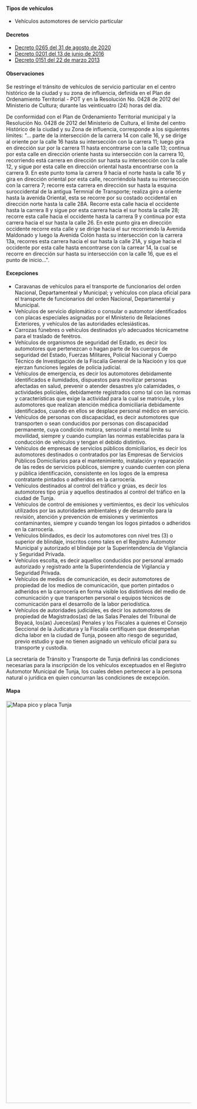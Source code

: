 
#### Tipos de vehículos

- Vehículos automotores de servicio particular

#### Decretos

- [Decreto 0265 del 31 de agosto de 2020](https://alcaldiatunja.micolombiadigital.gov.co/sites/alcaldiatunja/content/files/000969/48433_2020_decreto_0265_del_31ago2020.pdf)
- [Decreto 0201 del 13 de junio de 2016](http://tunja-boyaca.gov.co/apc-aa-files/63353630666563646636613430366433/2016-decreto-0201-del-13jun2016.pdf)
- [Decreto 0151 del 22 de marzo 2013](http://www.tunja-boyaca.gov.co/apc-aa-files/63353630666563646636613430366433/decreto-no_0151-del-22mar2013.pdf)

#### Observaciones

Se restringe el tránsito de vehículos de servicio particular en el centro histórico de la ciudad y su zona de influencia, definida en el Plan de Ordenamiento Territorial - POT y en la Resolución No. 0428 de 2012 del Ministerio de Cultura; durante las veinticuatro (24) horas del día.

De conformidad con el Plan de Ordenamiento Territorial municipal y la Resolución No. 0428 de 2012 del Ministerio de Cultura, el límite del centro Histórico de la ciudad y su Zona de influencia, corresponde a los siguientes límites: "... parte de la intersección de la carrera 14 con calle 16, y se dirige al oriente por la calle 16 hasta su intersección con la carrera 11; luego gira en dirección sur por la carrera 11 hasta encontrarse con la calle 13; continua por esta calle en dirección oriente hasta su intersección con la carrera 10, recorriendo está carrera en dirección sur hasta su intersección con la calle 12, y sigue por esta calle en dirección oriental hasta encontrarse con la carrera 9. En este punto toma la carrera 9 hacia el norte hasta la calle 16 y gira en dirección oriental por esta calle, recorriéndola hasta su intersección con la carrera 7; recorre esta carrera en dirección sur hasta la esquina suroccidental de la antigua Termnial de Transporte; realiza giro a oriente hasta la avenida Oriental, esta se recorre por su costado occidental en dirección norte hasta la calle 28A. Recorre esta calle hacia el occidente hasta la carrera 8 y sigue por esta carrera hacia el sur hosta la calle 28; recorre esta calle hacia el occidente hasta la carrera 9 y continua por esta carrera hacia el sur hasta la calle 26. En este punto gira en dirección occidente recorre esta calle y se dirige hacia el sur recorriendo la Avenida Maldonado y luego la Avenida Colón hasta su intersección con la carrera 13a, recorres esta carrera hacia el sur hasta la calle 21A, y sigue hacia el occidente por esta calle hasta encontrarse con la carrear 14, la cual se recorre en dirección sur hasta su intersección con la calle 16, que es el punto de inicio...".

#### Excepciones

- Caravanas de vehículos para el transporte de funcionarios del orden Nacional, Departamenteal y Municipal; y vehículos con placa oficial para el transporte de funcionarios del orden Nacional, Departamental y Municipal.
- Vehículos de servicio diplomático o consular o automotor identificados con placas especiales asignadas por el Ministerio de Relaciones Exteriores, y vehículos de las autoridades eclesiásticas.
- Carrozas fúnebres o vehículos destinados y/o adecuados técnicametne para el traslado de ferétros.
- Vehículos de organismos de seguridad del Estado, es decir los automotores que pertenezcan o hagan parte de los cuerpos de seguridad del Estado, Fuerzas Militares, Policial Nacional y Cuerpo Técnico de Investigación de la Fiscalía General de la Nacioón y los que ejerzan funciones legales de policia judicial.
- Vehículos de emergencia, es decir los automotores debidamente identificados e ilumidados, dispuestos para movilizar personas afectadas en salud, prevenir o atender desastres y/o calamidades, o actividades policiales, debidamente registrados como tal con las normas y características que exige la actividad para la cual se matricule, y los automotores que realizan atención médica domiciliaria debidamente identificados, cuando en ellos se desplace personal médico en servicio.
- Vehículos de personas con discapacidad, es decir automotores que transporten o sean conducidos por personas con discapacidad permanente, cuya condición motora, sensorial o mental limite su movilidad, siempre y cuando cumplan las normas establecidas para la conducción de vehículos y tengan el debido distintivo.
- Vehículos de empresas de servicios públicos domiciliarios, es decir los automotores destinados o contratados por las Empresas de Servicios Públicos Domiciliarios para el mantenimiento, instalación y reparación de las redes de servicios públicos, siempre y cuando cuenten con plena y pública identificación, consistente en los logos de la empresa contratante pintados o adheridos en la carrocería.
- Vehículos destinados al control del tráfico y grúas, es decir los automotores tipo grúa y aquellos destinados al control del tráfico en la ciudad de Tunja.
- Vehículos de control de emisiones y vertimientos, es decir los vehículos utilizados por las autoridades ambientales y de desarrollo para la revisión, atención y prevención de emisiones y verimientos contaminantes, siempre y cuando tengan los logos pintados o adheridos en la carrocería.
- Vehículos blindados, es decir los automotores con nivel tres (3) o superior de blindaje, inscritos como tales en el Registro Automotor Municipal y autorizado el blindaje por la Superintendencia de Vigilancia y Seguridad Privada.
- Vehículos escolta, es decir aquellos conducidos por personal armado autorizado y registrado ante la Superintendencia de Vigilancia y Seguridad Privada.
- Vehículos de medios de comunicación, es decir automotores de propiedad de los medios de comunicación, que porten pintados o adheridos en la carrocería en forma visible los distintivos del medio de comunicación y que transporten personal o equipos técnicos de comunicación para el desarrollo de la labor periodística.
- Vehículos de autoridades judiciales, es decir los automotores de propiedad de Magistrados(as) de las Salas Penales del Tribunal de Boyacá, los(as) Jueces(as) Penales y los Fiscales a quienes el Consejo Seccional de la Judicatura y la Fiscalía certifiquen que desempeñan dicha labor en la ciudad de Tunja, poseen alto riesgo de seguridad, previo estudio y que no tienen asignado un vehículo oficial para su transporte y custodia.

La secretaría de Tránsito y Transporte de Tunja definirá las condiciones necesarias para la inscripción de los vehículos exceptuados en el Registro Automotor Municipal de Tunja, los cuales deben pertenecer a la persona natural o jurídica en quien concurran las condiciones de excepción.

#### Mapa

<Image
  alt="Mapa pico y placa Tunja"
  src="/tunja/mapa-pico-y-placa-tunja.jpg"
  width="960"
  height="1098"
/>
